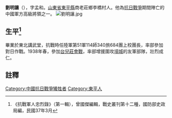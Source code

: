 '''劉明讓'''（{{bd|1896年|8月|1938年|4月|}}），字孟和。[[山東省|山東省]][[東平縣|東平縣]]商老莊鄉李橋村人。他為[[抗日戰爭|抗日戰爭]]期間陣亡的中國軍方高級將領之一。
[[File:劉明讓.jpg|thumb]]

== 生平<ref>《抗戰軍人忠烈錄》（第一輯），曾國傑編輯，戰史叢刊第十二種，國防部史政局編，民國37年3月</ref> ==
畢業於東北講武堂，抗戰時任陸軍第51軍114師340旅684團上校團長，率部參加對日作戰。1938年春，參加[[台兒莊會戰|台兒莊會戰]]，率部增援圍攻[[項城|項城]]的友軍部隊，壯烈成仁。
==註釋==
{{reflist}}
[[Category:中國抗日戰爭犧牲者|Category:中國抗日戰爭犧牲者]]
[[Category:東平人|Category:東平人]]